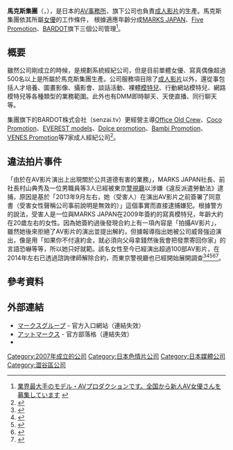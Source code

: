 {{Infobox_Company |
| company_name     = 馬克斯集團株式会社
| company_name_en  = {{lang|ja|株式会社マークスグループ}}<br />MARKS GROUP Co.,Ltd.
| company_logo     = 
| image            = 
| image_size       =
| image_caption    = 
| company_type     = [[股份有限公司|股份有限公司]]
| market_information = 
| foundation       = 2007年10月
| location         = {{JPN}}[[東京都|東京都]][[澀谷區|澀谷區]][[代代木|代代木]]一丁目58-7番303號
| zip_code         = [[〒|〒]]151-0053
| key_people       = [[高山祐次|高山祐次]]（[[執行長|執行長]]）
| company_slogan   = 
| industry         = [[經紀公司|經紀事務]]、[[娛樂|娛樂]]
| products         = [[成人影片|成人影片]]、[[人才中介|人才中介]]<br />娛樂製作、[[綜藝節目|綜藝節目]]策劃與製作
| market_cap       = 
| revenue          = 
| operating_income = 
| net_income       = 
| assets           = 
| equity           = 
| num_employees    = 10名
| subsid           = MARKS JAPAN<br/>Five Promotion<br/>BARDOT
| homepage         = {{URL|http://marksgroup.co.jp/}}<br />{{URL|http://marks.fm/contents/}}
}}
'''馬克斯集團'''（{{lang-ja|株式会社マークスグループ}}，{{lang-en|MARKS GROUP Co.,Ltd.}}），是日本的[[AV事務所|AV事務所]]、旗下公司也負責[[成人影片|成人影片]]的生產。馬克斯集團依其所屬[[AV女優|女優]]的工作條件，
根據適應年齡分成[[MARKS_JAPAN|MARKS JAPAN]]、[[Five_Promotion|Five Promotion]]、[[BARDOT|BARDOT]]旗下三個公司管理<ref>[http://marksgroup.co.jp// 業界最大手のモデル・AVプロダクションです。全国から新人AV女優さんを募集しています] {{webarchive|url=https://web.archive.org/web/20160219212855/http://marksgroup.co.jp/ |date=2016-02-19 }}</ref>。

== 概要 ==
雖然公司剛成立的時候，是規劃系統經紀公司，但是目前單體女優、寫真偶像超過500名以上是所屬於馬克斯集團生產。公司服務項目除了[[成人影片|成人影片]]以外，還從事包括人才培養、圖畫影像、攝影會、談話活動、裸體[[模特兒|模特兒]]、行動網站模特兒、網路模特兒等各種類型的業務範圍。此外也有DMM即時聊天、天使直播、同行聊天等。

集團旗下的BARDOT株式会社（senzai.tv）更經營主導[[Office_Old_Crew|Office Old Crew]]、[[Coco_Promotion|Coco Promotion]]、[[EVEREST_models|EVEREST models]]、[[Dolce_promotion|Dolce promotion]]、[[Bambi_Promotion|Bambi Promotion]]、[[VENES_Promotion|VENES Promotion]]等7家成人經紀公司<ref>{{cite web|url=http://senzai.tv/index.asp|title=AV事務所/AVプロダクション senzai.tv 宣材.tv|accessdate=2013-10-06|archive-url=https://web.archive.org/web/20130930205241/http://senzai.tv/index.asp|archive-date=2013-09-30|dead-url=yes}}</ref>。

== 違法拍片事件 ==
「由於在AV影片演出上出現關於公共道德有害的業務」，MARKS JAPAN社長、前社長村山典秀及一位男職員等3人已經被東京[[警視廳|警視廳]]以涉嫌《違反派遣勞動法》逮捕，原因是基於「2013年9月左右，她（受害人）在演出AV影片之前簽署了同意書（受害女性聲稱公司事前說明是無效的）」這個事實而直接逮捕嫌犯。根據警方的說法，受害人是一位與MARKS JAPAN在2009年簽約的寫真模特兒，年齡大約在20歲左右的女性。因為她簽約過後發現合約上有一項內容是「拍攝AV影片」，雖然她後來拒絕了AV影片的演出並提出解約，但據報導指出她被公司威脅強迫演出，像是用「如果你不付違約金，就必須向父母拿錢然後我會把發票寄回你家」的言語恐嚇等等，所以她只好就範。該名女性至今已經演出超過100部AV影片，在2014年左右已透過諮詢律師解除合約，而東京警視廳也已經開始展開調查<ref>{{cite web|url=http://www.jiji.com/jc/article?k=2016061200047&g=soc|title=所属モデルをＡＶ撮影派遣＝プロダクション元社長ら逮捕－警視庁|publisher=時事通信社|date=2016-06-12|access-date=2016-09-28|archive-date=2016-08-06|archive-url=https://web.archive.org/web/20160806191954/http://www.jiji.com/jc/article?k=2016061200047&g=soc|dead-url=no}}</ref><ref>{{cite web|url=http://www.appledaily.com.tw/realtimenews/article/new/20160612/884251/|title=涉嫌強迫女子拍AV　日最大AV事務所社長3人被捕|publisher=[[蘋果日報_(台灣)|蘋果即時]]|date=2016-06-12|access-date=2016-09-28|archive-date=2016-10-01|archive-url=https://web.archive.org/web/20161001180705/http://www.appledaily.com.tw/realtimenews/article/new/20160612/884251/|dead-url=no}}</ref><ref>{{cite web|url=http://photo.chinatimes.com/20160613004656-260808|title=被強逼拍AV？2016年度女優爆料真相|publisher=[[中時電子報|中時電子報]]|date=2016-06-13|accessdate=2016-09-28|archive-date=2016-10-02|archive-url=https://web.archive.org/web/20161002042856/http://photo.chinatimes.com/20160613004656-260808|dead-url=yes}}</ref><ref>{{cite web|url=http://photo.chinatimes.com/20160613004656-260808|title=「逼女演員拍A片！」　日最大AV事務所騙20歲少女下海|publisher=[[ETtoday新聞雲|ETtoday新聞雲]]|date=2016-06-13|deadurl=yes|archiveurl=https://web.archive.org/web/20161002042856/http://photo.chinatimes.com/20160613004656-260808|archivedate=2016年10月2日|df=}}</ref><ref>{{cite web|url=http://news.ltn.com.tw/news/life/breakingnews/1749370|title=最大AV片商土崩瓦解？主力女優紛紛出走…|publisher=[[自由時報|自由時報]]|date=2016-07-02|access-date=2016-09-28|archive-date=2018-12-11|archive-url=https://web.archive.org/web/20181211123420/http://news.ltn.com.tw/news/life/breakingnews/1749370|dead-url=no}}</ref>。

== 參考資料 ==

{{Reflist}}

== 外部連結 ==
* [https://web.archive.org/web/20160221222112/http://marks.fm/ マークスグループ] - 官方入口網站（連結失效）
* [http://blog.livedoor.jp/fusako0520/ アットマークス] {{Wayback|url=http://blog.livedoor.jp/fusako0520/ |date=20210123023948 }} - 官方部落格（連結失效）
* {{Twitter|marksgroup| 馬克斯集團}}

[[Category:2007年成立的公司|Category:2007年成立的公司]]
[[Category:日本色情片公司|Category:日本色情片公司]]
[[Category:日本媒體公司|Category:日本媒體公司]]
[[Category:澀谷區公司|Category:澀谷區公司]]
